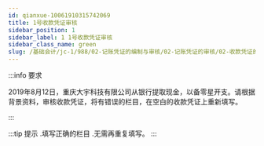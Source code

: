 ```yaml
---
id: qianxue-10061910315742069
title: 1号收款凭证审核
sidebar_position: 1
sidebar_label: 1 1号收款凭证审核
sidebar_class_name: green
slug: /基础会计/jc-1/988/02-记账凭证的编制与审核/02-记账凭证的审核/02-收款凭证的审核/qianxue-0910141100040009338/qianxue-10061910315742069/1号收款凭证审核
---
```


:::info 要求

2019年8月12日，重庆大宇科技有限公司从银行提取现金，以备零星开支。请根据背景资料，审核收款凭证，将有错误的栏目，在空白的收款凭证上重新填写。

:::

:::tip 提示
  .填写正确的栏目
  .无需再重复填写。
:::

